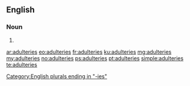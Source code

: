 ==English==

===Noun===
{{head|en|plural}}

# {{plural of|adultery|lang=en}}

[[Category:English plurals ending in "-ies"]]

[[ar:adulteries]]
[[eo:adulteries]]
[[fr:adulteries]]
[[ku:adulteries]]
[[mg:adulteries]]
[[my:adulteries]]
[[no:adulteries]]
[[ps:adulteries]]
[[pt:adulteries]]
[[simple:adulteries]]
[[te:adulteries]]